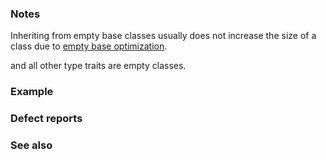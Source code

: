 {{cpp/types/traits/is|1=is_empty
|description=If {{tt|T}} is an empty type (that is, a non-union class type with no non-static data members other than bit-fields of size 0, no virtual functions, no virtual base classes, and no non-empty base classes), provides the member constant {{tt|value}} equal to {{c|true}}. For any other type, {{tt|value}} is {{c|false}}.

If {{tt|T}} is an incomplete non-union class type, the behavior is undefined.
|inherit_desc= {{tt|T}} is an empty class type
}}

===Notes===
Inheriting from empty base classes usually does not increase the size of a class due to [[cpp/language/ebo|empty base optimization]].

{{tt|std::is_empty&lt;T&gt;}} and all other type traits are empty classes.

===Example===
{{example
|code=
#include &lt;iostream&gt;
#include &lt;type_traits&gt;

struct A {};
static_assert(std::is_empty_v&lt;A&gt; == true);

struct B { int m; };
static_assert(std::is_empty_v&lt;B&gt; == false);

struct C { static int m; };
static_assert(std::is_empty_v&lt;C&gt; == true);

struct D { virtual ~D(); };
static_assert(std::is_empty_v&lt;D&gt; == false);

union E {};
static_assert(std::is_empty_v&lt;E&gt; == false);

struct F { [[no_unique_address]] E e; };

struct G
{
    int:0;
    // C++ standard allow "as a special case, an unnamed bit-field with a width of zero
    // specifies alignment of the next bit-field at an allocation unit boundary.
    // Only when declaring an unnamed bit-field may the width be zero."
};
static_assert(std::is_empty_v&lt;G&gt;); // holds only unnamed bit-fields of zero width

int main()
{
    std::cout &lt;&lt; std::boolalpha;
    std::cout &lt;&lt; "F: " &lt;&lt; std::is_empty_v&lt;F&gt; &lt;&lt; '\n'; // the result is ABI-dependent
}
|p=true
|output=
F: true
}}

===Defect reports===
{{dr list begin}}
{{dr list item|wg=lwg|dr=2015|std=C++11|before=the behavior was undefined if&lt;br&gt;{{tt|T}} is an incomplete union type|after=the base characteristic is&lt;br&gt;{{lc|std::false_type}} in this case}}
{{dr list end}}

===See also===
{{dsc begin}}
{{dsc inc|cpp/types/dsc is_class}}
{{dsc end}}

{{langlinks|de|es|fr|it|ja|pt|ru|zh}}